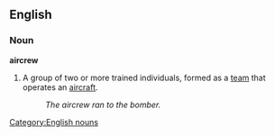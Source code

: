 ==English==
===Noun===
[[Category:English nouns]]
'''aircrew'''

#A group of two or more trained individuals, formed as a [[team]] that operates an [[aircraft]].
#:''The aircrew ran to the bomber.''